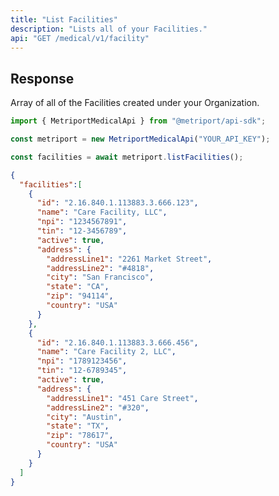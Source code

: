 ```yaml
---
title: "List Facilities"
description: "Lists all of your Facilities."
api: "GET /medical/v1/facility"
---
```


## Response

Array of all of the Facilities created under your Organization.

<ResponseField name="facilities" type="Facility[]">
  <Expandable title="Facility properties">
    <Snippet file="facility-response.mdx" />
  </Expandable>
</ResponseField>

<ResponseExample>

```javascript Metriport SDK
import { MetriportMedicalApi } from "@metriport/api-sdk";

const metriport = new MetriportMedicalApi("YOUR_API_KEY");

const facilities = await metriport.listFacilities();
```

</ResponseExample>

```json
{
  "facilities":[
    {
      "id": "2.16.840.1.113883.3.666.123",
      "name": "Care Facility, LLC",
      "npi": "1234567891",
      "tin": "12-3456789",
      "active": true,
      "address": {
        "addressLine1": "2261 Market Street",
        "addressLine2": "#4818",
        "city": "San Francisco",
        "state": "CA",
        "zip": "94114",
        "country": "USA"
      }
    },
    {
      "id": "2.16.840.1.113883.3.666.456",
      "name": "Care Facility 2, LLC",
      "npi": "1789123456",
      "tin": "12-6789345",
      "active": true,
      "address": {
        "addressLine1": "451 Care Street",
        "addressLine2": "#320",
        "city": "Austin",
        "state": "TX",
        "zip": "78617",
        "country": "USA"
      }
    }
  ]
}
```
